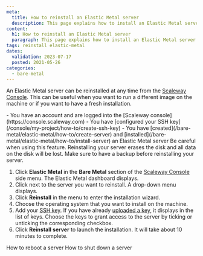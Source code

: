 ```yaml
---
meta:
  title: How to reinstall an Elastic Metal server
  description: This page explains how to install an Elastic Metal server
content:
  h1: How to reinstall an Elastic Metal server
  paragraph: This page explains how to install an Elastic Metal server
tags: reinstall elastic-metal
dates:
  validation: 2023-07-17
  posted: 2021-05-26
categories:
  - bare-metal
---
```


An Elastic Metal server can be reinstalled at any time from the [Scaleway Console](https://console.scaleway.com). This can be useful when you want to run a different image on the machine or if you want to have a fresh installation.

<Macro id="iam-requirements" />

<Message type="requirement">
  - You have an account and are logged into the [Scaleway console](https://console.scaleway.com)
  - You have [configured your SSH key](/console/my-project/how-to/create-ssh-key)
  - You have [created](/bare-metal/elastic-metal/how-to/create-server) and [installed](/bare-metal/elastic-metal/how-to/install-server) an Elastic Metal server
</Message>

<Message type="important">
  Be careful when using this feature. Reinstalling your server erases the disk
  and all data on the disk will be lost. Make sure to have a backup before
  reinstalling your server.
</Message>

1. Click **Elastic Metal** in the **Bare Metal** section of the [Scaleway Console](https://console.scaleway.com) side menu. The Elastic Metal dashboard displays.
2. Click <Icon name="more" /> next to the server you want to reinstall. A drop-down menu displays.
3. Click **Reinstall** in the menu to enter the installation wizard.
4. Choose the operating system that you want to install on the machine.
5. Add your [SSH key](/console/my-account/concepts/#ssh-key). If you have already [uploaded a key](/console/my-project/how-to/create-ssh-key/#how-to-upload-the-public-ssh-key-to-the-scaleway-interface), it displays in the list of keys. Choose the keys to grant access to the server by ticking or unticking the corresponding checkbox.
6. Click **Reinstall server** to launch the installation. It will take about 10 minutes to complete.

<Navigation title="See Also">
  <PreviousButton to="/bare-metal/elastic-metal/how-to/reboot-server/">How to reboot a server</PreviousButton>
  <NextButton to="/bare-metal/elastic-metal/how-to/shutdown-server/">How to shut down a server</NextButton>
</Navigation>

